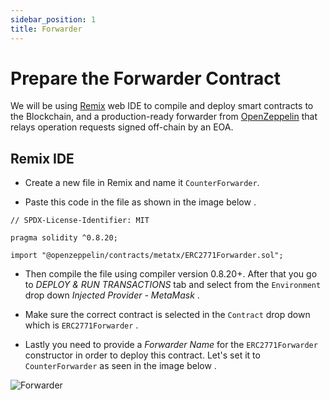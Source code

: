 ```yaml
---
sidebar_position: 1
title: Forwarder
---
```


# Prepare the Forwarder Contract

We will be using [Remix](https://remix.ethereum.org/) web IDE to compile and deploy smart contracts to the Blockchain,
and a production-ready forwarder from
[OpenZeppelin](https://github.com/OpenZeppelin/openzeppelin-contracts/blob/master/contracts/metatx/ERC2771Forwarder.sol)
that relays operation requests signed off-chain by an EOA.

## Remix IDE

* Create a new file in Remix and name it `CounterForwarder`.

* Paste this code in the file as shown in the image below <Step text="1"/>.
``` Solidity
// SPDX-License-Identifier: MIT

pragma solidity ^0.8.20;

import "@openzeppelin/contracts/metatx/ERC2771Forwarder.sol";
```

* Then compile the file using compiler version 0.8.20+. After that you go to *DEPLOY & RUN TRANSACTIONS* tab and select
from the `Environment` drop down *Injected Provider - MetaMask* <Step text="2"/>.

* Make sure the correct contract is selected in the `Contract` drop down which is `ERC2771Forwarder` <Step text="3"/>.

* Lastly you need to provide a *Forwarder Name* for the `ERC2771Forwarder` constructor in order to deploy this contract.
Let's set it to `CounterForwarder` as seen in the image below <Step text="4"/>.


![Forwarder](_static/img/forwarder.png)

